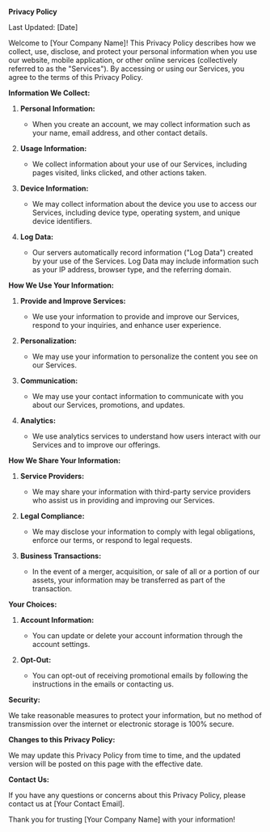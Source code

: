 **Privacy Policy**

Last Updated: [Date]

Welcome to [Your Company Name]! This Privacy Policy describes how we collect, use, disclose, and protect your personal information when you use our website, mobile application, or other online services (collectively referred to as the "Services"). By accessing or using our Services, you agree to the terms of this Privacy Policy.

**Information We Collect:**

1. **Personal Information:**

   - When you create an account, we may collect information such as your name, email address, and other contact details.

2. **Usage Information:**

   - We collect information about your use of our Services, including pages visited, links clicked, and other actions taken.

3. **Device Information:**

   - We may collect information about the device you use to access our Services, including device type, operating system, and unique device identifiers.

4. **Log Data:**
   - Our servers automatically record information ("Log Data") created by your use of the Services. Log Data may include information such as your IP address, browser type, and the referring domain.

**How We Use Your Information:**

1. **Provide and Improve Services:**

   - We use your information to provide and improve our Services, respond to your inquiries, and enhance user experience.

2. **Personalization:**

   - We may use your information to personalize the content you see on our Services.

3. **Communication:**

   - We may use your contact information to communicate with you about our Services, promotions, and updates.

4. **Analytics:**
   - We use analytics services to understand how users interact with our Services and to improve our offerings.

**How We Share Your Information:**

1. **Service Providers:**

   - We may share your information with third-party service providers who assist us in providing and improving our Services.

2. **Legal Compliance:**

   - We may disclose your information to comply with legal obligations, enforce our terms, or respond to legal requests.

3. **Business Transactions:**
   - In the event of a merger, acquisition, or sale of all or a portion of our assets, your information may be transferred as part of the transaction.

**Your Choices:**

1. **Account Information:**

   - You can update or delete your account information through the account settings.

2. **Opt-Out:**
   - You can opt-out of receiving promotional emails by following the instructions in the emails or contacting us.

**Security:**

We take reasonable measures to protect your information, but no method of transmission over the internet or electronic storage is 100% secure.

**Changes to this Privacy Policy:**

We may update this Privacy Policy from time to time, and the updated version will be posted on this page with the effective date.

**Contact Us:**

If you have any questions or concerns about this Privacy Policy, please contact us at [Your Contact Email].

Thank you for trusting [Your Company Name] with your information!